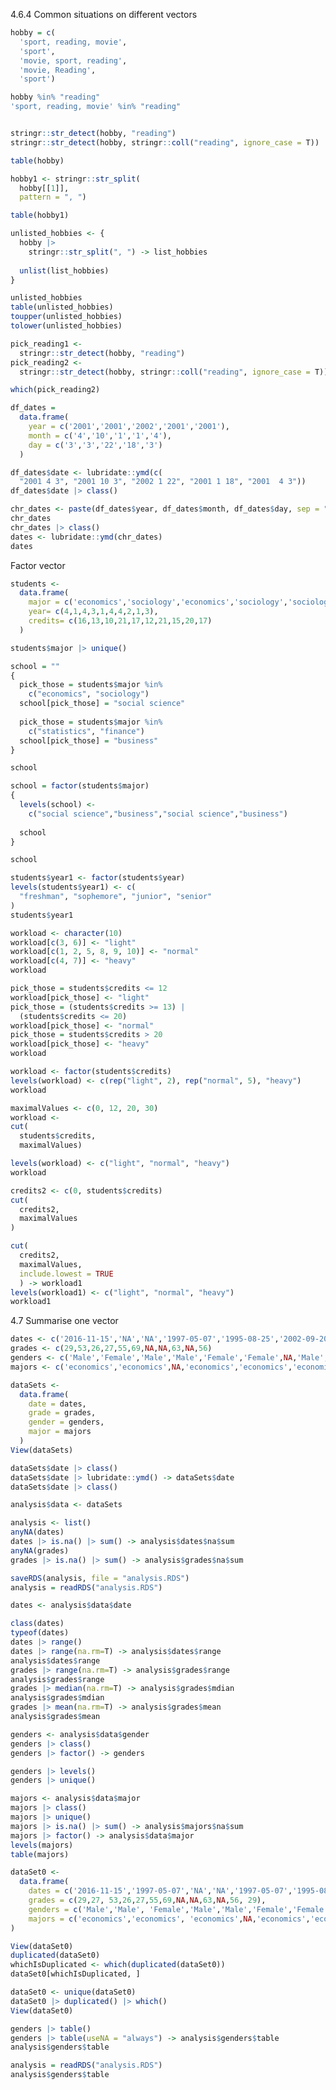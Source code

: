 4.6.4 Common situations on different vectors
```r
hobby = c(
  'sport, reading, movie',
  'sport',
  'movie, sport, reading',
  'movie, Reading',
  'sport')

hobby %in% "reading"
'sport, reading, movie' %in% "reading"


stringr::str_detect(hobby, "reading")
stringr::str_detect(hobby, stringr::coll("reading", ignore_case = T))


```

```r
table(hobby)

hobby1 <- stringr::str_split(
  hobby[[1]],
  pattern = ", ")

table(hobby1)

unlisted_hobbies <- {
  hobby |> 
    stringr::str_split(", ") -> list_hobbies
  
  unlist(list_hobbies)
}

unlisted_hobbies
table(unlisted_hobbies)
toupper(unlisted_hobbies)
tolower(unlisted_hobbies)
```

```r
pick_reading1 <- 
  stringr::str_detect(hobby, "reading")
pick_reading2 <- 
  stringr::str_detect(hobby, stringr::coll("reading", ignore_case = T))

which(pick_reading2)
```

```r
df_dates =
  data.frame(
    year = c('2001','2001','2002','2001','2001'),
    month = c('4','10','1','1','4'),
    day = c('3','3','22','18','3')
  )

df_dates$date <- lubridate::ymd(c(
  "2001 4 3", "2001 10 3", "2002 1 22", "2001 1 18", "2001  4 3"))
df_dates$date |> class()
```

```r
chr_dates <- paste(df_dates$year, df_dates$month, df_dates$day, sep = "-")
chr_dates 
chr_dates |> class()
dates <- lubridate::ymd(chr_dates)
dates
```


Factor vector
```r
students <-
  data.frame(
    major = c('economics','sociology','economics','sociology','sociology','finance','sociology','statistics','statistics','sociology'),
    year= c(4,1,4,3,1,4,4,2,1,3),
    credits= c(16,13,10,21,17,12,21,15,20,17)
  )

students$major |> unique()
```

```r
school = ""
{
  pick_those = students$major %in% 
    c("economics", "sociology")
  school[pick_those] = "social science"
  
  pick_those = students$major %in% 
    c("statistics", "finance")
  school[pick_those] = "business"
}

school
```

```r
school = factor(students$major)
{
  levels(school) <- 
    c("social science","business","social science","business")
  
  school
}

school

students$year1 <- factor(students$year)
levels(students$year1) <- c(
  "freshman", "sophemore", "junior", "senior"
)
students$year1
```

```r
workload <- character(10)
workload[c(3, 6)] <- "light"
workload[c(1, 2, 5, 8, 9, 10)] <- "normal"
workload[c(4, 7)] <- "heavy"
workload

pick_those = students$credits <= 12
workload[pick_those] <- "light"
pick_those = (students$credits >= 13) |
  (students$credits <= 20)
workload[pick_those] <- "normal"
pick_those = students$credits > 20
workload[pick_those] <- "heavy"
workload
```

```r
workload <- factor(students$credits)
levels(workload) <- c(rep("light", 2), rep("normal", 5), "heavy")
workload
```

```r
maximalValues <- c(0, 12, 20, 30)
workload <-
cut(
  students$credits, 
  maximalValues)

levels(workload) <- c("light", "normal", "heavy")
workload
```

```r
credits2 <- c(0, students$credits)
cut(
  credits2, 
  maximalValues
)

cut(
  credits2, 
  maximalValues,
  include.lowest = TRUE
  ) -> workload1
levels(workload1) <- c("light", "normal", "heavy")
workload1
```


4.7 Summarise one vector
```r
dates <- c('2016-11-15','NA','NA','1997-05-07','1995-08-25','2002-09-20','NA','NA','NA','1995-07-16', '2011-06-22')
grades <- c(29,53,26,27,55,69,NA,NA,63,NA,56)
genders <- c('Male','Female','Male','Male','Female','Female',NA,'Male','Male','Female','Female')
majors <- c('economics','economics',NA,'economics','economics','economics','economics','statistics','law','economics','law')

dataSets <-
  data.frame(
    date = dates,
    grade = grades,
    gender = genders,
    major = majors
  )
View(dataSets)
```

```r
dataSets$date |> class()
dataSets$date |> lubridate::ymd() -> dataSets$date
dataSets$date |> class()

analysis$data <- dataSets
```

```r
analysis <- list()
anyNA(dates)
dates |> is.na() |> sum() -> analysis$dates$na$sum
anyNA(grades)
grades |> is.na() |> sum() -> analysis$grades$na$sum

saveRDS(analysis, file = "analysis.RDS")
analysis = readRDS("analysis.RDS")
```

```r
dates <- analysis$data$date

class(dates)
typeof(dates)
dates |> range()
dates |> range(na.rm=T) -> analysis$dates$range
analysis$dates$range
grades |> range(na.rm=T) -> analysis$grades$range
analysis$grades$range
grades |> median(na.rm=T) -> analysis$grades$mdian
analysis$grades$mdian
grades |> mean(na.rm=T) -> analysis$grades$mean
analysis$grades$mean
```

```r
genders <- analysis$data$gender
genders |> class()
genders |> factor() -> genders

genders |> levels()
genders |> unique()
```

```r
majors <- analysis$data$major
majors |> class()
majors |> unique()
majors |> is.na() |> sum() -> analysis$majors$na$sum
majors |> factor() -> analysis$data$major
levels(majors)
table(majors)
```

```r
dataSet0 <- 
  data.frame(
    dates = c('2016-11-15','1997-05-07','NA','NA','1997-05-07','1995-08-25','2002-09-20','NA','NA','NA','1995-07-16', '2011-06-22', '2016-11-15'),
    grades = c(29,27, 53,26,27,55,69,NA,NA,63,NA,56, 29),
    genders = c('Male','Male', 'Female','Male','Male','Female','Female',NA,'Male','Male','Female','Female','Male'),
    majors = c('economics','economics', 'economics',NA,'economics','economics','economics','economics','statistics','law','economics','law','economics')
)

View(dataSet0)
duplicated(dataSet0)
whichIsDuplicated <- which(duplicated(dataSet0))
dataSet0[whichIsDuplicated, ]

dataSet0 <- unique(dataSet0)
dataSet0 |> duplicated() |> which()
View(dataSet0)
```

```r
genders |> table()
genders |> table(useNA = "always") -> analysis$genders$table
analysis$genders$table

analysis = readRDS("analysis.RDS")
analysis$genders$table
```



